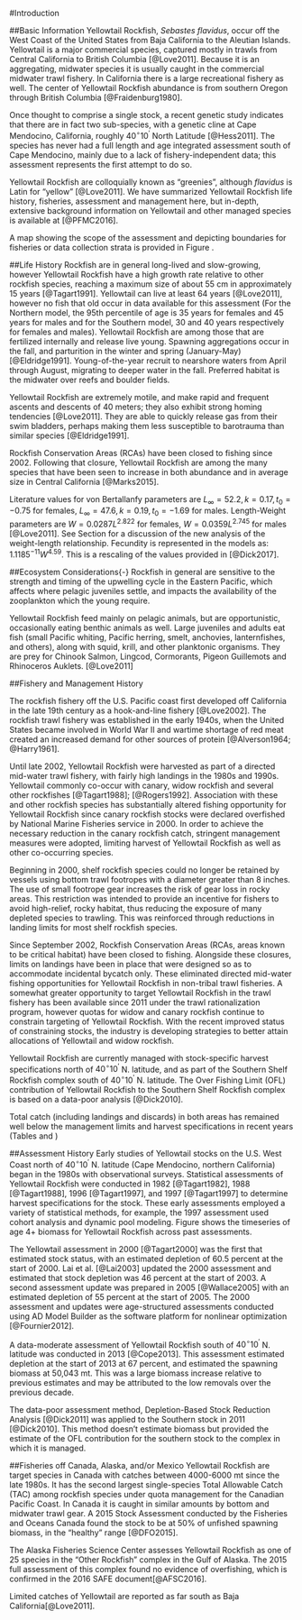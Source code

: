 <!-- ***********INTRODUCTION SECTION*************************************** -->

#Introduction

##Basic Information
Yellowtail Rockfish, *Sebastes flavidus*, occur off the West Coast of the United States from Baja California to the Aleutian Islands.  Yellowtail is a major commercial species, captured mostly in trawls from Central California to British Columbia [@Love2011].  Because it is an aggregating, midwater species it is usually caught in the commercial midwater trawl fishery. In California there is a large recreational fishery as well. The center of Yellowtail Rockfish abundance is from southern Oregon through British Columbia [@Fraidenburg1980].  

Once thought to comprise a single stock, a recent genetic study indicates that there are in fact two sub-species, with a genetic cline at Cape Mendocino, California, roughly  $40^\circ 10^\prime$ North Latitude [@Hess2011].  The species has never had a full length and age integrated assessment south of Cape Mendocino, mainly due to a lack of fishery-independent data; this assessment represents the first attempt to do so.

Yellowtail Rockfish are colloquially known as "greenies", although *flavidus* is Latin for "yellow" [@Love2011].  We have summarized Yellowtail Rockfish life history, fisheries, assessment and management here, but in-depth, extensive background information on Yellowtail and other managed species is available at [@PFMC2016].  

A map showing the scope of the assessment and depicting boundaries for fisheries or data collection strata is provided in Figure \ref{fig:assess_region_map}.

##Life History
Rockfish are in general long-lived and slow-growing, however Yellowtail Rockfish have a high growth rate relative to other rockfish species, reaching a maximum size of about 55 cm in approximately 15 years [@Tagart1991].  Yellowtail can live at least 64 years [@Love2011], however no fish that old occur in data available for this assessment (For the Northern model, the 95th percentile of age is 35 years for females and 45 years for males and for the Southern model, 30 and 40 years respectively for females and males).  Yellowtail Rockfish are among those that are fertilized internally and release live young.  Spawning aggregations occur in the fall, and parturition in the winter and spring (January-May) [@Eldridge1991].  Young-of-the-year recruit to nearshore waters from April through August, migrating to deeper water in the fall.  Preferred habitat is the midwater over reefs and boulder fields.  

Yellowtail Rockfish are extremely motile, and make rapid and frequent ascents and descents of 40 meters; they also exhibit strong homing tendencies [@Love2011].  They are able to quickly release gas from their swim bladders, perhaps making them less susceptible to barotrauma than similar species [@Eldridge1991].  

Rockfish Conservation Areas (RCAs) have been closed to fishing since 2002.  Following that closure, Yellowtail Rockfish are among the many species that have been seen to increase in both abundance and in average size in Central California  [@Marks2015].

Literature values for von Bertallanfy parameters are $L_\infty = 52.2, k = 0.17, t_0 = -0.75$ for females, $L_\infty = 47.6, k=0.19, t_0 = -1.69$ for males.  Length-Weight parameters are $W = 0.0287L^{2.822}$ for females, $W = 0.0359L^{2.745}$ for males [@Love2011].  See Section \ref{bio-params} for a discussion of the new analysis of the weight-length relationship.  Fecundity is represented in the models as:  $1.1185^{-11}W^{4.59}$.  This is a rescaling of the values provided in [@Dick2017].


##Ecosystem Considerations{-}
Rockfish in general are sensitive to the strength and timing of the upwelling cycle in the Eastern Pacific, which affects where pelagic juveniles settle, and impacts the availability of the zooplankton which the young require.

Yellowtail Rockfish feed mainly on pelagic animals, but are opportunistic, occasionally eating benthic animals as well. Large juveniles and adults eat fish (small Pacific whiting, Pacific herring, smelt, anchovies, lanternfishes, and others), along with squid, krill, and other planktonic organisms.  They are prey for Chinook Salmon, Lingcod, Cormorants, Pigeon Guillemots and Rhinoceros Auklets. [@Love2011]



##Fishery and Management History
\hl{Stacey suggests adding text about the history of the recreational fishery here}

The rockfish fishery off the U.S. Pacific coast first developed off California in the late 19th century as a hook-and-line fishery [@Love2002].  The rockfish trawl fishery was established in the early 1940s, when the United States became involved in World War II and wartime shortage of red meat created an increased demand for other sources of protein [@Alverson1964; @Harry1961].

Until late 2002, Yellowtail Rockfish were harvested as part of a directed mid-water trawl fishery, with fairly high landings in the 1980s and 1990s.  Yellowtail commonly co-occur with canary, widow rockfish and several other rockfishes [@Tagart1988]; [@Rogers1992]. Association with these and other rockfish species has substantially altered fishing opportunity for Yellowtail Rockfish since canary rockfish stocks were declared overfished by National Marine Fisheries service in 2000. In order to achieve the necessary reduction in the canary rockfish catch, stringent management measures were adopted, limiting harvest of Yellowtail Rockfish as well as other co-occurring species.

Beginning in 2000, shelf rockfish species could no longer be retained by vessels using bottom trawl footropes with a diameter greater than 8 inches. The use of small footrope gear increases the risk of gear loss in rocky areas. This restriction was intended to provide an incentive for fishers to avoid high-relief, rocky habitat, thus reducing the exposure of many depleted species to trawling. This was reinforced through reductions in landing limits for most shelf rockfish species.

Since September 2002, Rockfish Conservation Areas (RCAs, areas known to be critical habitat) have been closed to fishing.  Alongside these closures, limits on landings have been in place that were designed so as to accommodate incidental bycatch only.  These eliminated directed mid-water fishing opportunities for Yellowtail Rockfish in non-tribal trawl fisheries. A somewhat greater opportunity to target Yellowtail Rockfish in the trawl fishery has been available since 2011 under the trawl rationalization program, however quotas for widow and canary rockfish continue to constrain targeting of Yellowtail Rockfish.  With the recent improved status of constraining stocks, the industry is developing strategies to better attain allocations of Yellowtail and widow rockfish. 

Yellowtail Rockfish are currently managed with stock-specific harvest specifications north of $40^\circ 10^\prime$ N. latitude, and as part of the Southern Shelf Rockfish complex south of $40^\circ 10^\prime$ N. latitude. The Over Fishing Limit (OFL) contribution of Yellowtail Rockfish to the Southern Shelf Rockfish complex is based on a data-poor analysis [@Dick2010].

Total catch (including landings and discards) in  both areas has remained well below the management limits and harvest specifications in recent years (Tables \ref{tab:mnmgt_perform.N} and \ref{tab:mnmgt_perform.S})

##Assessment History
Early studies of Yellowtail stocks on the U.S. West Coast north of  $40^\circ 10^\prime$ N. latitude (Cape Mendocino, northern California) began in the 1980s with observational surveys.  Statistical assessments of Yellowtail Rockfish  were conducted in 1982 [@Tagart1982], 1988 [@Tagart1988], 1996 [@Tagart1997], and 1997 [@Tagart1997] to determine harvest specifications for the stock. These early assessments employed a variety of statistical methods, for example, the 1997 assessment used cohort analysis and dynamic pool modeling.  Figure \ref{fig:assessment_history}shows the timeseries of age 4+ biomass for Yellowtail Rockfish across past assessments.

The Yellowtail assessment in 2000 [@Tagart2000] was the first that estimated stock status, with an estimated depletion of 60.5 percent at the start of 2000. Lai et al. [@Lai2003] updated the 2000 assessment and estimated that stock depletion was 46 percent at the start of 2003. A second assessment update was prepared in 2005 [@Wallace2005] with an estimated depletion of 55 percent at the start of 2005.  The 2000 assessment and updates were age-structured assessments conducted using AD Model Builder as the software platform for nonlinear optimization [@Fournier2012].

A data-moderate assessment of Yellowtail Rockfish south of $40^\circ 10^\prime$ N. latitude was conducted in 2013 [@Cope2013]. This assessment estimated depletion at the start of 2013 at 67 percent, and estimated the spawning biomass at 50,043 mt. This was a large biomass increase relative to previous estimates and may be attributed to the low removals over the previous decade.

The data-poor assessment method, Depletion-Based Stock Reduction Analysis [@Dick2011] was applied to the Southern stock in 2011 [@Dick2010]. This method doesn't estimate biomass but provided the estimate of the OFL contribution for the southern stock to the complex in which it is managed.

##Fisheries off Canada, Alaska, and/or Mexico
Yellowtail Rockfish are target species in Canada with catches between 4000-6000 mt since the late 1980s. It has the second largest single-species Total Allowable Catch (TAC) among rockfish species under quota management for the Canadian Pacific Coast. In Canada it is caught in similar amounts by bottom and midwater trawl gear. A 2015 Stock Assessment conducted by the Fisheries and Oceans Canada found the stock to be at 50\% of unfished spawning biomass, in the "healthy" range [@DFO2015].

The Alaska Fisheries Science Center assesses Yellowtail Rockfish as one of 25 species in the "Other Rockfish" complex in the Gulf of Alaska.  The 2015 full assessment of this complex found no evidence of overfishing, which is confirmed in the 2016 SAFE document[@AFSC2016].

Limited catches of Yellowtail are reported as far south as Baja California[@Love2011].

